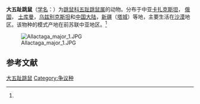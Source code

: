 {{Speciesbox
| name = 大五趾跳鼠
| status = LC
| status_system = IUCN3.1
| status_ref = <ref>{{IUCN2010 | version=2010.3 |assessors=Tsytsulina, K., Formozov, N., Zagorodnyuk, I. & Sheftel, B. |year=2008 |title=Allactaga major |id=857 |downloaded=2009-2-11}}</ref>
| image = Allactaga major.jpg
| genus = Allactaga
| species = major
| authority = (Kerr, 1792)<ref name='id1176'>{{cite web| url =http://www.bioinfo.cn/db05/BjdwSpecies.php?action=view&id=1176| title =大五趾跳鼠| work =《中国动物物种编目数据库》| publisher =中国科学院微生物研究所| author =中国科学院动物研究所| accessdate =2009-03-27| deadurl =yes| archiveurl =https://web.archive.org/web/20160305030130/http://www.bioinfo.cn/db05/BjdwSpecies.php?action=view&id=1176| archivedate =2016-03-05}}</ref>
}}

'''大五趾跳鼠'''（[[学名|学名]]：{{lang|la|''Allactaga major''}}）为[[跳鼠科|跳鼠科]][[五趾跳鼠属|五趾跳鼠属]]的动物。分布于中亚[[卡扎克斯坦|卡扎克斯坦]]， [[俄国|俄国]]， [[土库曼|土库曼]]，[[乌兹别克斯坦|乌兹别克斯坦]]和[[中国大陆|中国大陆]]，[[新疆|新疆]]（[[塔城|塔城]]）等地，主要生活在[[沙漠|沙漠]]地区。该物种的模式产地在前苏联中亚地区。<ref name='id1176'/>

[[File:Allactaga_major_1.JPG|thumb]]

== 参考文献 ==
{{reflist}}
{{Taxonbar|from=Q1768304}}

[[Category:五趾跳鼠属|大五趾跳鼠]]
[[Category:争议种|Category:争议种]]


{{哺乳类小作品}}